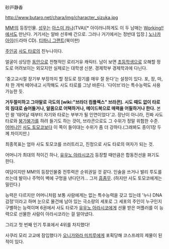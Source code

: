 砂戸静香

http://www.butaro.net/chara/img/character_sizuka.jpg


[[MM!]]의 등장인물. [[성우]]는 [[아스미 카나]](TVA)[* 아이러니하게도 이 두 남매는 [[Working!!]]에서도 만난다. 거기서는 알바 선후배 간으로. 그러나 거기에서는 정반대 입장.] [[노나카 아이]](드라마 CD). [[티파니 그랜트]](북미판)

[[주인공]] [[사도 타로]]의 친누나이다.

얼굴이 상당한 [[동안]]으로 전형적인 로리거유 캐릭터. 남이 보면 [[초등학생]]으로 오해할 정도로 어려보이는 외모지만 실제로는 대학생 신분. 경제학부 경제학과에 다닌다.

'중고교시절 장기부 부장까지 할 정도로 장기를 매우 잘 둔다'는 설정이 있다. 포, 장, 마, 차 한 개씩 떼어내고 시작해도 사도 타로를 그냥 바른다. '다이브'라는 특수능력도 사용가능한 듯.

'''거두절미하고 그야말로 극도의 [wiki:"브라더 컴플렉스" 브라콘].''' '''시도 때도 없이 타로의 침대로 숨어들거나, 알몸으로 어택하거나, 메이드복으로 매력을 어필하거나 한다.''' 본인 왈 '태어날 때부터 자기와 타로는 부부가 될 인연이었다'고. 장난이 아니라, 진짜 사도 타로와 [[붕가붕가]]를 하려 들기도 하는 것이, 브라콘으로도 그 수위가 정말 위험한 수준. [[어머니]]인 [[사도 토모코]]보다 이 쪽이 들이대는 수위가 좀 더 강하다.(그래봐도 종이1장 두께 차이지만.) 

최종목표는 엄마 사도 토모코를 쓰러트리고, 진정으로 사도 타로의 여자가 되는 것.

어머니가 최대의 적이긴 하나, [[유우노 아라시코]]가 등장할 때만큼은 합동전선을 펴기도 한다.

여담이지만 MM!의 등장인물중 전투력은 순위권일 것 같다. 인술을 쓰거나 발리 투도를 쓰는데 발이나 주먹이 벽에 구멍을 낸다던가... 그저 [[흠좀무]]. (하지만 사도 토모코에게는 밀린다.)

능력은 다르지만 어머니처럼 보통 사람에게는 없는 특수능력을 갖고 있는데 '누나 DNA 감정'이라고 하며 눈으로 물건에 남아 있는 극소량의 세포로 그 세포의 주인이 누구인지 구별하는 능력이며 6권에서 사도 타로가 [[유우노 아라시코]]에게 선물 받은 머플러를 이 능력으로 선물한 사람이 아라시코라는 걸 알아냈다. 

그리고 첫 번째 인기 투표에서 4위를 차지했다!

사쿠리 모리 고교에 잠입했다가 [[오니가와라 미치루]]에게 포획당해 코스프레의 제물이 된 적이 있다.

